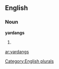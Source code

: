 
==English==

===Noun===
'''yardangs'''

# {{plural of|[[yardang]]}}

[[Category:English plurals]]

[[ar:yardangs]]